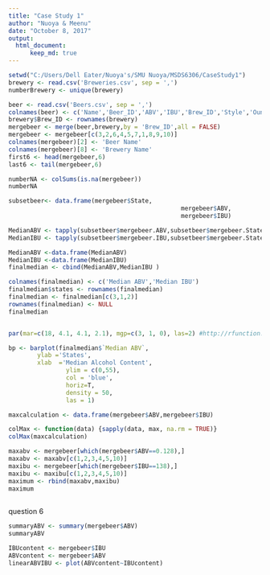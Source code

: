 ```yaml
---
title: "Case Study 1"
author: "Nuoya & Meenu"
date: "October 8, 2017"
output: 
  html_document:
      keep_md: true
---
```


```r
setwd("C:/Users/Dell Eater/Nuoya's/SMU Nuoya/MSDS6306/CaseStudy1")
brewery <- read.csv('Breweries.csv', sep = ',')
numberBrewery <- unique(brewery)
```
```r
beer <- read.csv('Beers.csv', sep = ',')
colnames(beer) <- c('Name','Beer_ID','ABV','IBU','Brew_ID','Style','Ounces')
brewery$Brew_ID <- rownames(brewery)
mergebeer <- merge(beer,brewery,by = 'Brew_ID',all = FALSE)
mergebeer <- mergebeer[c(3,2,6,4,5,7,1,8,9,10)]
colnames(mergebeer)[2] <- 'Beer Name'
colnames(mergebeer)[8] <- 'Brewery Name'
first6 <- head(mergebeer,6)
last6 <- tail(mergebeer,6)
```

```r
numberNA <- colSums(is.na(mergebeer))
numberNA
```

```r
subsetbeer<- data.frame(mergebeer$State,
												mergebeer$ABV,
												mergebeer$IBU)

MedianABV <- tapply(subsetbeer$mergebeer.ABV,subsetbeer$mergebeer.State,median)
MedianIBU <- tapply(subsetbeer$mergebeer.IBU,subsetbeer$mergebeer.State,median)

MedianABV <-data.frame(MedianABV)
MedianIBU <-data.frame(MedianIBU)
finalmedian <- cbind(MedianABV,MedianIBU )

colnames(finalmedian) <- c('Median ABV','Median IBU')
finalmedian$states <- rownames(finalmedian)
finalmedian <- finalmedian[c(3,1,2)]
rownames(finalmedian) <- NULL
finalmedian


par(mar=c(18, 4.1, 4.1, 2.1), mgp=c(3, 1, 0), las=2) #http://rfunction.com/archives/1302

bp <- barplot(finalmedian$`Median ABV`,
      	ylab ='States',
        xlab  ='Median Alcohol Content',
				ylim = c(0,55),
				col = 'blue',
				horiz=T, 
				density = 50,
				las = 1)
```

```r
maxcalculation <- data.frame(mergebeer$ABV,mergebeer$IBU)

colMax <- function(data) {sapply(data, max, na.rm = TRUE)}
colMax(maxcalculation)

maxabv <- mergebeer[which(mergebeer$ABV==0.128),]
maxabv <- maxabv[c(1,2,3,4,5,10)]
maxibu <- mergebeer[which(mergebeer$IBU==138),]
maxibu <- maxibu[c(1,2,3,4,5,10)]
maximum <- rbind(maxabv,maxibu)
maximum
 
```
question 6
```r
summaryABV <- summary(mergebeer$ABV)
summaryABV
```

```r
IBUcontent <- mergebeer$IBU
ABVcontent <- mergebeer$ABV
linearABVIBU <- plot(ABVcontent~IBUcontent)
```


